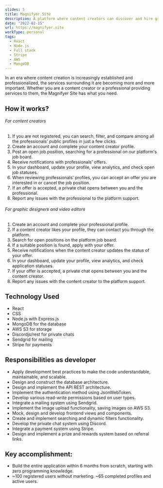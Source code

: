 ```yaml
---
slides: 5
title: Magnifyer.Site 
description: A platform where content creators can discover and hire graphic designers and video editors for their social media platforms. Post your job openings if you are a content creator or create your profile and apply for jobs if you are a designer.
date: "2022-02-15"
url: https://magnifyer.site
workType: personal
tags:
  - React
  - Node.js
  - Full stack
  - Stripe
  - AWS
  - MongoDB
---
```


In an era where content creation is increasingly established and professionalized, the services surrounding it are becoming more and more important. Whether you are a content creator or a professional providing services to them, the Magnifyer Site has what you need.

## How it works?

###### For content creators

1. If you are not registered, you can search, filter, and compare among all the professionals' public profiles in just a few clicks.
2. Create an account and complete your content creator profile.
3. Post an open job position, searching for a professional on our platform's job board.
4. Receive notifications with professionals' offers.
5. In your dashboard, update your profile, view analytics, and check open job statuses.
6. When reviewing professionals' profiles, you can accept an offer you are interested in or cancel the job position.
7. If an offer is accepted, a private chat opens between you and the professional.
8. Report any issues with the professional to the platform support.

###### For graphic designers and video editors

1. Create an account and complete your professional profile.
2. If a content creator likes your profile, they can contact you through the platform.
3. Search for open positions on the platform job board.
4. If a suitable position is found, apply with your offer.
5. Receive notifications when the content creator updates the status of your offer.
6. In your dashboard, update your profile, view analytics, and check application statuses.
7. If your offer is accepted, a private chat opens between you and the content creator.
8. Report any issues with the content creator to the platform support.

## Technology Used

- React
- CSS
- Node.js with Express.js
- MongoDB for the database
- AWS S3 for storage
- Discordjs/rest for private chats
- Sendgrid for mailing
- Stripe for payments

## Responsibilities as developer

- Apply development best practices to make the code understandable, maintainable, and scalable.
- Design and construct the database architecture.
- Design and implement the API REST architecture.
- Implement the authentication method using JsonWebToken.
- Develop various read-write permissions based on user types.
- Integrate a mailing system using Sendgrid.
- Implement the image upload functionality, saving images on AWS S3.
- Mock, design and develop frontend views and components.
- Create and implement searching and dynamic filters functionality.
- Develop the private chat system using Discord.
- Integrate a payment system using Stripe.
- Design and implement a prize and rewards system based on referral links.

## Key accomplishment:

- Build the entire application within 6 months from scratch, starting with zero programming knowledge.
- ~100 registered users without marketing. ~65 completed profiles and active users.
